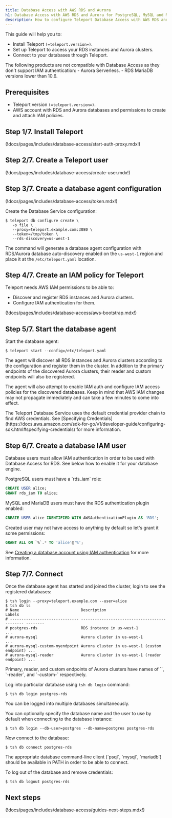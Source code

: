 ```yaml
---
title: Database Access with AWS RDS and Aurora
h1: Database Access with AWS RDS and Aurora for PostgreSQL, MySQL and MariaDB
description: How to configure Teleport Database Access with AWS RDS and Aurora for PostgreSQL, MySQL and MariaDB.
---
```


This guide will help you to:

- Install Teleport `(=teleport.version=)`.
- Set up Teleport to access your RDS instances and Aurora clusters.
- Connect to your databases through Teleport.

<Admonition type="note" title="Supported versions">
    The following products are not compatible with Database Access as they don't support IAM authentication:
    - Aurora Serverless.
    - RDS MariaDB versions lower than 10.6.
</Admonition>

## Prerequisites

- Teleport version `(=teleport.version=)`.
- AWS account with RDS and Aurora databases and permissions to create and attach
  IAM policies.

## Step 1/7. Install Teleport

(!docs/pages/includes/database-access/start-auth-proxy.mdx!)

## Step 2/7. Create a Teleport user

(!docs/pages/includes/database-access/create-user.mdx!)

## Step 3/7. Create a database agent configuration

(!docs/pages/includes/database-access/token.mdx!)

Create the Database Service configuration:

```code
$ teleport db configure create \
   -o file \
   --proxy=teleport.example.com:3080 \
   --token=/tmp/token \
   --rds-discovery=us-west-1
```

The command will generate a database agent configuration with RDS/Aurora
database auto-discovery enabled on the `us-west-1` region and place it at the
`/etc/teleport.yaml` location.

## Step 4/7. Create an IAM policy for Teleport

Teleport needs AWS IAM permissions to be able to:

- Discover and register RDS instances and Aurora clusters.
- Configure IAM authentication for them.

(!docs/pages/includes/database-access/aws-bootstrap.mdx!)

## Step 5/7. Start the database agent

Start the database agent:

```code
$ teleport start --config=/etc/teleport.yaml
```

The agent will discover all RDS instances and Aurora clusters according to the
configuration and register them in the cluster. In addition to the primary
endpoints of the discovered Aurora clusters, their reader and custom endpoints
will also be registered.

The agent will also attempt to enable IAM auth and configure IAM access
policies for the discovered databases. Keep in mind that AWS IAM changes may
not propagate immediately and can take a few minutes to come into effect.

<Admonition type="note" title="AWS credentials">
  The Teleport Database Service uses the default
  credential provider chain to find AWS credentials. See [Specifying Credentials](https://docs.aws.amazon.com/sdk-for-go/v1/developer-guide/configuring-sdk.html#specifying-credentials) for more information.
</Admonition>

## Step 6/7. Create a database IAM user

Database users must allow IAM authentication in order to be used with Database
Access for RDS. See below how to enable it for your database engine.

<Tabs>
  <TabItem label="PostgreSQL">
  PostgreSQL users must have a `rds_iam` role:

  ```sql
  CREATE USER alice;
  GRANT rds_iam TO alice;
  ```
  </TabItem>
  <TabItem label="MySQL/MariaDB">
  MySQL and MariaDB users must have the RDS authentication plugin enabled:

  ```sql
  CREATE USER alice IDENTIFIED WITH AWSAuthenticationPlugin AS 'RDS';
  ```

  Created user may not have access to anything by default so let's grant it
  some permissions:

  ```sql
  GRANT ALL ON `%`.* TO 'alice'@'%';
  ```
  </TabItem>
</Tabs>

See [Creating a database account using IAM authentication](https://docs.aws.amazon.com/AmazonRDS/latest/AuroraUserGuide/UsingWithRDS.IAMDBAuth.DBAccounts.html)
for more information.

## Step 7/7. Connect

Once the database agent has started and joined the cluster, login to see the
registered databases:

```code
$ tsh login --proxy=teleport.example.com --user=alice
$ tsh db ls
# Name                           Description                                   Labels
# ------------------------------ --------------------------------------------- --------
# postgres-rds                   RDS instance in us-west-1                     ...
# aurora-mysql                   Aurora cluster in us-west-1                   ...
# aurora-mysql-custom-myendpoint Aurora cluster in us-west-1 (custom endpoint) ...
# aurora-mysql-reader            Aurora cluster in us-west-1 (reader endpoint) ...
```

<Admonition type="note" title="Note">
  Primary, reader, and custom endpoints of Aurora clusters have names of
  `<cluster-id>`, `<cluster-id>-reader`, and
  `<cluster-id>-custom-<endpoint-name>` respectively.
</Admonition>

Log into particular database using `tsh db login` command:

```code
$ tsh db login postgres-rds
```

<Admonition type="tip" title="Tip">
  You can be logged into multiple databases simultaneously.
</Admonition>

You can optionally specify the database name and the user to use by default
when connecting to the database instance:

```code
$ tsh db login --db-user=postgres --db-name=postgres postgres-rds
```

Now connect to the database:

```code
$ tsh db connect postgres-rds
```

<Admonition type="note" title="Note">
  The appropriate database command-line client (`psql`, `mysql`, `mariadb`) should be
  available in PATH in order to be able to connect.
</Admonition>

To log out of the database and remove credentials:

```code
$ tsh db logout postgres-rds
```

## Next steps

(!docs/pages/includes/database-access/guides-next-steps.mdx!)
